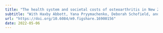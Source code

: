```yaml
---
title: "The health system and societal costs of osteoarthritis in New Zealand: Analysis plan"
subtitle: "With Haxby Abbott, Yana Pryymachenko, Deborah Schofield, and Rupendra Shrestha"
url: "https://doi.org/10.6084/m9.figshare.16900156"
date: 2022-05-06
---
```

